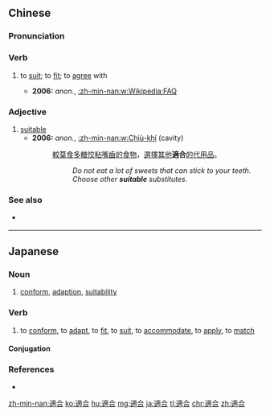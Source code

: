 {{also|适合}}
==Chinese==
{{zh-forms|s=适合}}

===Pronunciation===
{{zh-pron
|m=shìhé
|c=sik1 hap6
|h=pfs=sṳt-ha̍p
|mn=qz:siak-ha̍p/tw,xm,zz:sek-ha̍p
|cat=v,a
}}

===Verb===
{{zh-verb}}

# to [[suit]]; to [[fit]]; to [[agree]] with
#: {{zh-x|要 找 出 '''適合''' 你 的 顏色。|Find a color that '''suits''' you.}}
#* '''2006:''' ''anon.'', [[:zh-min-nan:w:Wikipedia:FAQ]]
#*: {{zh-x|漢字 字型 非常{-siông} 無 適合 顯示 羅馬字，所以 阮{gún} 指定 @Holopedia 用{iōng} @Lucida @&#32; @Sans @&#32; @Unicode （@Windows 系統 差不多 攏{lóng} 有{ū} 合{kah}）。|Chinese character based fonts do not really '''suit''' the display of romanized scripts. Therefore, we have designated Lucida Sans Unicode for use with Holopedia (included in most Windows systems).|MN}}

===Adjective===
{{zh-adj}}

# [[suitable]]
#* '''2006:''' ''anon.'', [[:zh-min-nan:w:Chiù-khí]] (cavity)
#*: [[較]][[莫]][[食]][[多]][[糖]][[恔]][[粘]][[嘴齒]][[的]][[食物]]，[[選擇]][[其他]]'''適合'''[[的]][[代用]][[品]]。
#*: {{lang|und|sc=Latinx|Khah mài chia̍h chē thn̂g gâu liâm chhùi-khí ê chia̍h-mi̍h, soán-tek kî-thaⁿ '''sek-ha̍p''' ê tāi-iōng-phín.}}
#*:: ''Do not eat a lot of sweets that can stick to your teeth. Choose other '''suitable''' substitutes.''

===See also===
* {{qualifier|not to be confused with}} {{zh-l|合適}}

{{zh-cat|Elementary}}

----

==Japanese==
{{ja-kanjitab|てき|ごう|yomi=on}}

===Noun===
{{ja-noun|てきごう}}

# [[conform]], [[adaption]], [[suitability]]

===Verb===
{{ja-verb-suru|てきごう}}

# to [[conform]], to [[adapt]], to [[fit]], to [[suit]], to [[accommodate]], to [[apply]], to [[match]]

====Conjugation====
{{ja-suru|てきごう}}

===References===
* {{R:Shogakukan}}

[[zh-min-nan:適合]]
[[ko:適合]]
[[hu:適合]]
[[mg:適合]]
[[ja:適合]]
[[tl:適合]]
[[chr:適合]]
[[zh:適合]]